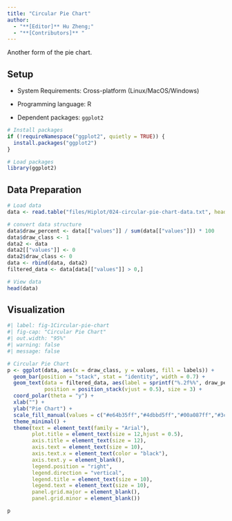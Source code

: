 ```yaml
---
title: "Circular Pie Chart"
author:
  - "**[Editor]** Hu Zheng;"
  - "**[Contributors]** "
---
```


Another form of the pie chart.

## Setup

-   System Requirements: Cross-platform (Linux/MacOS/Windows)

-   Programming language: R

-   Dependent packages: `ggplot2`

```r
# Install packages
if (!requireNamespace("ggplot2", quietly = TRUE)) {
  install.packages("ggplot2")
}

# Load packages
library(ggplot2)
```

## Data Preparation

```r
# Load data
data <- read.table("files/Hiplot/024-circular-pie-chart-data.txt", header = T)

# convert data structure
data$draw_percent <- data[["values"]] / sum(data[["values"]]) * 100
data$draw_class <- 1
data2 <- data
data2[["values"]] <- 0
data2$draw_class <- 0
data <- rbind(data, data2)
filtered_data <- data[data[["values"]] > 0,]

# View data
head(data)
```

## Visualization

```r
#| label: fig-1Circular-pie-chart
#| fig-cap: "Circular Pie Chart"
#| out.width: "95%"
#| warning: false
#| message: false

# Circular Pie Chart
p <- ggplot(data, aes(x = draw_class, y = values, fill = labels)) +
  geom_bar(position = "stack", stat = "identity", width = 0.7) +
  geom_text(data = filtered_data, aes(label = sprintf("%.2f%%", draw_percent)),
            position = position_stack(vjust = 0.5), size = 3) +
  coord_polar(theta = "y") +
  xlab("") +
  ylab("Pie Chart") +
  scale_fill_manual(values = c("#e64b35ff","#4dbbd5ff","#00a087ff","#3c5488ff","#f39b7fff")) +
  theme_minimal() +
  theme(text = element_text(family = "Arial"),
        plot.title = element_text(size = 12,hjust = 0.5),
        axis.title = element_text(size = 12),
        axis.text = element_text(size = 10),
        axis.text.x = element_text(color = "black"),
        axis.text.y = element_blank(),
        legend.position = "right",
        legend.direction = "vertical",
        legend.title = element_text(size = 10),
        legend.text = element_text(size = 10),
        panel.grid.major = element_blank(),
        panel.grid.minor = element_blank())

p
```

